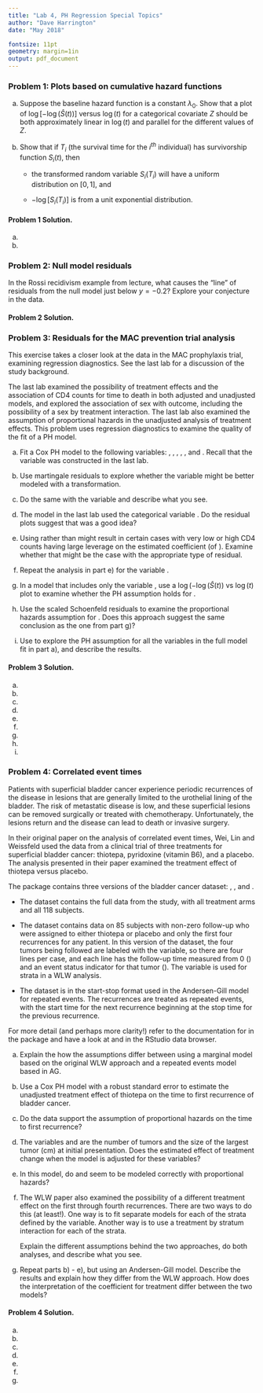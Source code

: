 ```yaml
---
title: "Lab 4, PH Regression Special Topics"
author: "Dave Harrington"
date: "May 2018"

fontsize: 11pt
geometry: margin=1in
output: pdf_document
---
```



### Problem 1: Plots based on cumulative hazard functions

a) Suppose the baseline hazard function is a constant $\lambda_0$.  Show that a plot of $\log[-\log(\widehat{S}(t))]$ versus $\log(t)$ for a categorical covariate $Z$ should be both approximately linear in $\log(t)$ and parallel for the different  values of $Z$.  

b) Show that if $T_i$ (the survival time for the $i^{th}$ individual) has survivorship function $S_i(t)$, then 

    - the transformed random variable $S_i(T_i)$  will have a uniform distribution on $[0,1]$, and

    - $-\log[S_i(T_i)]$ is from a unit exponential distribution.




#### Problem 1 Solution.

a) 

b) 


\newpage



### Problem 2: Null model residuals

In the Rossi recidivism example from lecture, what causes the "line" of residuals from the null model just below $y = -0.2$?  Explore your conjecture in the data.

#### Problem 2 Solution.




\newpage

### Problem 3: Residuals for the MAC prevention trial analysis

This exercise takes a closer look at the data in the MAC prophylaxis trial, examining regression diagnostics. See the last lab for a discussion of the study background. 

The last lab examined the possibility of treatment effects and the association of CD4 counts for time to death in both adjusted and unadjusted models, and explored the association of sex with outcome, including the possibility of a sex by treatment interaction. The last lab also examined the assumption of proportional hazards in the unadjusted analysis of treatment effects.  This problem uses regression diagnostics to examine the quality of the fit of a PH model.

a) Fit a Cox PH model to the following variables: \texttt{age}, \texttt{sex}, \texttt{karnof}, \texttt{antiret}, \texttt{cd4}, and \texttt{treatment}. Recall that the \texttt{treatment} variable was constructed in the last lab.

b) Use martingale residuals to explore whether the variable \texttt{age} might be better modeled with a transformation.

c) Do the same with the variable \texttt{karnof} and describe what you see.

d) The model in the last lab used the categorical variable \texttt{cd4cat}. Do the residual plots suggest that was a good idea?

e) Using \texttt{cd4} rather than \texttt{cd4cat} might result in certain cases with very low or high CD4 counts having large leverage on the estimated coefficient (of \texttt{cd4}).  Examine whether that might be the case with the appropriate type of residual.

f) Repeat the analysis in part e) for the variable \texttt{age}.

g) In a model that includes only the variable \texttt{sex}, use a $\log(-\log(\widehat{S}(t))$ vs $\log(t)$ plot to examine whether the PH assumption holds for \texttt{sex}.

h) Use the scaled Schoenfeld residuals to examine the proportional hazards assumption for \texttt{sex}.  Does this approach suggest the same conclusion as the one from part g)?

i) Use \texttt{cox.zph()} to explore the PH assumption for all the variables in the full model fit in part a), and describe the results.    

\newpage

#### Problem 3 Solution.

a) 

b) 

c) 

d) 

e) 

f) 

g) 

h) 

i) 

\newpage




### Problem 4: Correlated event times

Patients with superficial bladder cancer experience periodic recurrences of the disease in lesions that are generally limited to the urothelial lining of the bladder.  The risk of metastatic disease is low, and these superficial lesions can be removed surgically or treated with chemotherapy. Unfortunately, the lesions return and the disease can lead to death or invasive surgery.

In their original paper on the analysis of correlated event times, Wei, Lin and Weissfeld used the data from a clinical trial of three treatments for superficial bladder cancer: thiotepa, pyridoxine (vitamin B6), and a placebo. The analysis presented in their paper examined the treatment effect of thiotepa versus placebo.

The \texttt{survival} package contains three versions of the bladder cancer dataset: \texttt{bladder1}, \texttt{bladder}, and \texttt{bladdder2}. 

  - The dataset \texttt{bladder1} contains the full data from the study, with all treatment arms and all 118 subjects. 
  
  - The dataset \texttt{bladder} contains data on 85 subjects with non-zero follow-up who were assigned to either thiotepa or placebo and only the first four recurrences for any patient. In this version of the dataset, the four tumors being followed are labeled with the \texttt{enum} variable, so there are four lines per case, and each line has the follow-up time measured from 0 (\texttt{stop}) and an event status indicator for that tumor (\texttt{event}). The \texttt{enum} variable is used for  strata in a WLW analysis. 

  - The dataset \texttt{bladder2} is in the start-stop format used in the Andersen-Gill model for repeated events. The recurrences are treated as repeated events, with the start time for the next recurrence beginning at the stop time for the previous recurrence.  
  
For more detail (and perhaps more clarity!) refer to the documentation for \texttt{bladder} in the \texttt{survival} package and have a look at \texttt{bladder} and \texttt{bladder2} in the RStudio data browser.

a) Explain the how the assumptions differ between using a marginal model based on the original WLW approach and a repeated events model based in AG. 

b) Use a Cox PH model with a robust standard error to estimate the unadjusted treatment effect of thiotepa on the time to first recurrence of bladder cancer.

c) Do the data support the assumption of proportional hazards on the time to first recurrence?

d) The variables \texttt{number} and \texttt{size} are the number of tumors and the size of the largest tumor (cm) at initial presentation.   Does the estimated effect of treatment change when the model is adjusted for these variables?

e) In this model, do  \texttt{number} and \texttt{size} seem to be modeled correctly with proportional hazards?

f) The WLW paper also examined the possibility of a different treatment effect on the first through fourth recurrences. There are two ways to do this (at least!). One way is to fit separate models for each of the strata defined by the \texttt{enum} variable. Another way is to use a treatment by stratum interaction for each of the strata.

    Explain the different assumptions behind the two approaches, do both analyses, and describe what you see.

g)  Repeat parts b) - e), but using an Andersen-Gill model. Describe the results and explain how they differ from the WLW approach.  How does the interpretation of the coefficient for treatment differ between the two models?


#### Problem 4 Solution.

a) 

b) 

c) 

d) 

e)  

f)  

g)  




